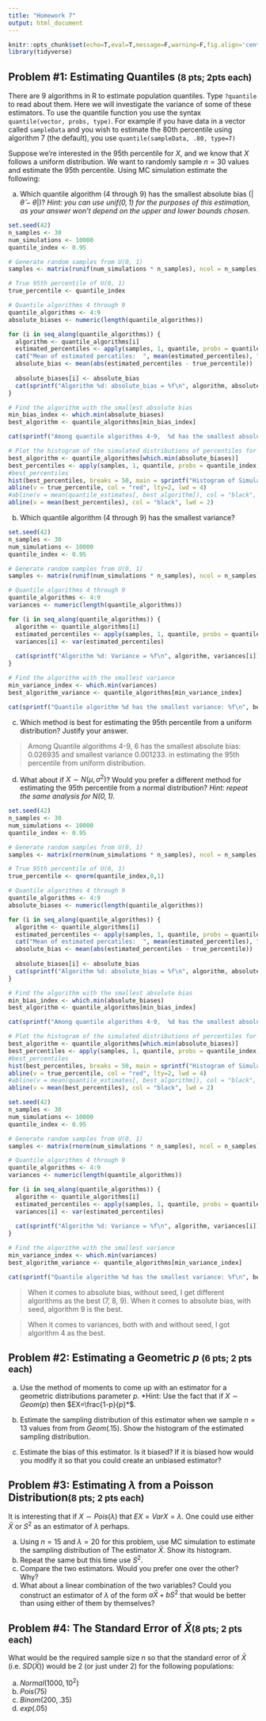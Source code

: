 ```yaml
---
title: "Homework 7"
output: html_document
---
```


```r
knitr::opts_chunk$set(echo=T,eval=T,message=F,warning=F,fig.align='center')
library(tidyverse)
```

## Problem \#1: Estimating Quantiles <small>(8 pts; 2pts each)</small>

There are 9 algorithms in R to estimate population quantiles. Type `?quantile` to read about them. Here we will investigate the variance of some of these estimators. To use the quantile function you use the syntax
`quantile(vector, probs, type)`.
For example if you have data in a vector called `sampleData` and you wish to estimate the 80th percentile using algorithm 7 (the default), you use
`quantile(sampleData, .80, type=7)`

Suppose we're interested in the 95th percentile for $X$, and we know that $X$ follows a uniform distribution. We want to randomly sample $n=30$ values and estimate the 95th percentile. Using MC simulation estimate the following:

a. Which quantile algorithm (4 through 9) has the smallest absolute bias ($|\hat{\theta}-\theta|$)? *Hint: you can use $unif(0,1)$ for the purposes of this estimation, as your answer won't depend on the upper and lower bounds chosen.*

```r
set.seed(42)
n_samples <- 30
num_simulations <- 10000
quantile_index <- 0.95

# Generate random samples from U(0, 1)
samples <- matrix(runif(num_simulations * n_samples), ncol = n_samples)

# True 95th percentile of U(0, 1)
true_percentile <- quantile_index

# Quantile algorithms 4 through 9
quantile_algorithms <- 4:9
absolute_biases <- numeric(length(quantile_algorithms))

for (i in seq_along(quantile_algorithms)) {
  algorithm <- quantile_algorithms[i]
  estimated_percentiles <- apply(samples, 1, quantile, probs = quantile_index, type = algorithm)
  cat("Mean of estimated percatiles:  ", mean(estimated_percentiles), ",  ")
  absolute_bias <- mean(abs(estimated_percentiles - true_percentile))
 
  absolute_biases[i] <- absolute_bias
  cat(sprintf("Algorithm %d: absolute_bias = %f\n", algorithm, absolute_biases[i]))
}

# Find the algorithm with the smallest absolute bias
min_bias_index <- which.min(absolute_biases)
best_algorithm <- quantile_algorithms[min_bias_index]

cat(sprintf("Among quantile algorithms 4-9,  %d has the smallest absolute bias: %f\n", best_algorithm, absolute_biases[min_bias_index]))

# Plot the histogram of the simulated distributions of percentiles for the best algorithm
best_algorithm <- quantile_algorithms[which.min(absolute_biases)]
best_percentiles <- apply(samples, 1, quantile, probs = quantile_index, type = best_algorithm)
#best_percentiles
hist(best_percentiles, breaks = 50, main = sprintf("Histogram of Simulated 95th Percentiles values (Algorithm %d)", best_algorithm), xlab = "Percentile Values")
abline(v = true_percentile, col = "red", lty=2, lwd = 4)
#abline(v = mean(quantile_estimates[, best_algorithm]), col = "black", lwd = 2)
abline(v = mean(best_percentiles), col = "black", lwd = 2)
```

b. Which quantile algorithm (4 through 9) has the smallest variance?

```r
set.seed(42)
n_samples <- 30
num_simulations <- 10000
quantile_index <- 0.95

# Generate random samples from U(0, 1)
samples <- matrix(runif(num_simulations * n_samples), ncol = n_samples)

# Quantile algorithms 4 through 9
quantile_algorithms <- 4:9
variances <- numeric(length(quantile_algorithms))

for (i in seq_along(quantile_algorithms)) {
  algorithm <- quantile_algorithms[i]
  estimated_percentiles <- apply(samples, 1, quantile, probs = quantile_index, type = algorithm)
  variances[i] <- var(estimated_percentiles)
  
  cat(sprintf("Algorithm %d: Variance = %f\n", algorithm, variances[i]))
}

# Find the algorithm with the smallest variance
min_variance_index <- which.min(variances)
best_algorithm_variance <- quantile_algorithms[min_variance_index]

cat(sprintf("Quantile algorithm %d has the smallest variance: %f\n", best_algorithm_variance, variances[min_variance_index]))
```

c. Which method is best for estimating the 95th percentile from a uniform distribution? Justify your answer.

> Among Quantile algorithms 4-9,  6 has the smallest absolute bias: 0.026935 and smallest variance 0.001233. in estimating the 95th percentile from uniform distribution.


d. What about if $X\sim N(\mu, \sigma^2)$? Would you prefer a different method for estimating the 95th percentile from a normal distribution? *Hint: repeat the same analysis for $N(0,1)$.*

```r
set.seed(42)
n_samples <- 30
num_simulations <- 10000
quantile_index <- 0.95

# Generate random samples from U(0, 1)
samples <- matrix(rnorm(num_simulations * n_samples), ncol = n_samples)

# True 95th percentile of U(0, 1)
true_percentile <- qnorm(quantile_index,0,1)

# Quantile algorithms 4 through 9
quantile_algorithms <- 4:9
absolute_biases <- numeric(length(quantile_algorithms))

for (i in seq_along(quantile_algorithms)) {
  algorithm <- quantile_algorithms[i]
  estimated_percentiles <- apply(samples, 1, quantile, probs = quantile_index, type = algorithm)
  cat("Mean of estimated percatiles:  ", mean(estimated_percentiles), ",  ")
  absolute_bias <- mean(abs(estimated_percentiles - true_percentile))
 
  absolute_biases[i] <- absolute_bias
  cat(sprintf("Algorithm %d: absolute_bias = %f\n", algorithm, absolute_biases[i]))
}

# Find the algorithm with the smallest absolute bias
min_bias_index <- which.min(absolute_biases)
best_algorithm <- quantile_algorithms[min_bias_index]

cat(sprintf("Among quantile algorithms 4-9,  %d has the smallest absolute bias: %f\n", best_algorithm, absolute_biases[min_bias_index]))

# Plot the histogram of the simulated distributions of percentiles for the best algorithm
best_algorithm <- quantile_algorithms[which.min(absolute_biases)]
best_percentiles <- apply(samples, 1, quantile, probs = quantile_index, type = best_algorithm)
#best_percentiles
hist(best_percentiles, breaks = 50, main = sprintf("Histogram of Simulated 95th Percentiles values (Algorithm %d)", best_algorithm), xlab = "Percentile Values")
abline(v = true_percentile, col = "red", lty=2, lwd = 4)
#abline(v = mean(quantile_estimates[, best_algorithm]), col = "black", lwd = 2)
abline(v = mean(best_percentiles), col = "black", lwd = 2)

```

```r
set.seed(42)
n_samples <- 30
num_simulations <- 10000
quantile_index <- 0.95

# Generate random samples from U(0, 1)
samples <- matrix(rnorm(num_simulations * n_samples), ncol = n_samples)

# Quantile algorithms 4 through 9
quantile_algorithms <- 4:9
variances <- numeric(length(quantile_algorithms))

for (i in seq_along(quantile_algorithms)) {
  algorithm <- quantile_algorithms[i]
  estimated_percentiles <- apply(samples, 1, quantile, probs = quantile_index, type = algorithm)
  variances[i] <- var(estimated_percentiles)
  
  cat(sprintf("Algorithm %d: Variance = %f\n", algorithm, variances[i]))
}

# Find the algorithm with the smallest variance
min_variance_index <- which.min(variances)
best_algorithm_variance <- quantile_algorithms[min_variance_index]

cat(sprintf("Quantile algorithm %d has the smallest variance: %f\n", best_algorithm_variance, variances[min_variance_index]))
```

> When it comes to absolute bias, without seed, I get different algorithms as the best (7, 8, 9). When it comes to absolute bias, with seed, algorithm 9 is the best.

> When it comes to variances, both with and without seed, I got algorithm 4 as the best. 


## Problem \#2: Estimating a Geometric $p$ <small>(6 pts; 2 pts each)</small>

a. Use the method of moments to come up with an estimator for a geometric distributions parameter $p$. *Hint: Use the fact that if $X\sim Geom(p)$ then $EX=\frac{1-p}{p}*$. 

b. Estimate the sampling distribution of this estimator when we sample $n=13$ values from from $Geom(.15)$. Show the histogram of the estimated sampling distribution.


c. Estimate the bias of this estimator. Is it biased? If it is biased how would you modify it so that you could create an unbiased estimator?




## Problem \#3: Estimating $\lambda$ from a Poisson Distribution<small>(8 pts; 2 pts each)</small>

It is interesting that if $X\sim Pois(\lambda)$ that $EX=VarX=\lambda$. One could use either $\bar{X}$ or $S^2$ as an estimator of $\lambda$ perhaps. 

a. Using $n=15$ and $\lambda=20$ for this problem, use MC simulation to estimate the sampling distribution of The estimator $\bar{X}$. Show its histogram. 
b. Repeat the same but this time use $S^2$. 
c. Compare the two estimators. Would you prefer one over the other? Why?
d. What about a linear combination of the two variables? Could you construct an estimator of $\lambda$ of the form $a\bar{X} + bS^2$ that would be better than using either of them by themselves? 


## Problem \#4: The Standard Error of $\bar{X}$<small>(8 pts; 2 pts each)</small>

What would be the required sample size $n$ so that the standard error of $\bar{X}$ (i.e. $SD(\bar{X})$) would be 2 (or just under 2) for the following populations:

a. $Normal(1000, 10^2)$
b. $Pois(75)$
c. $Binom(200, .35)$
d. $exp(.05)$




